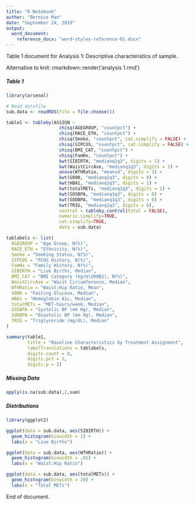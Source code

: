 ```yaml
---
title: "R Notebook"
author: "Bernice Man"
date: "September 24, 2019"
output: 
  word_document:
    reference_docx: "word-styles-reference-01.docx"
---
```


Table 1 document for Analysis 1: Descriptive characteristics of sample. 

Alternative to knit: rmarkdown::render('analysis 1.rmd')

##### Table 1

```r

library(arsenal)

# Read datafile
sub.data <- readRDS(file = file.choose())

table1 <- tableby(ASSIGN ~ 
                    chisq(AGEGROUP, "countpct") +
                    chisq(RACE_ETH, "countpct") +
                    chisq(Smoke, "countpct", cat.simplify = FALSE) +
                    chisq(SIPCOS, "countpct", cat.simplify = FALSE) +
                    chisq(BMI_CAT, "countpct") + 
                    chisq(FamHx, "countpct") +
                    kwt(SIBIRTH, "medianq1q3", digits = 1) + 
                    kwt(WaistCircAve, "medianq1q3", digits = 1) +
                    anova(WTHRatio, "meansd", digits = 3) +
                    kwt(G000, "medianq1q3", digits = 0) + 
                    kwt(HBA1, "medianq1q3", digits = 1) + 
                    kwt(totalMETs, "medianq1q3", digits = 1) +
                    kwt(SOSBPA, "medianq1q3", digits = 0) +
                    kwt(SODBPA, "medianq1q3", digits = 0) +
                    kwt(TRIG, "medianq1q3", digits = 0),
                    control = tableby.control(total = FALSE),
                    numeric.simplify=TRUE,
                    cat.simplify=TRUE,
                    data = sub.data)

tablabels <- list(
  AGEGROUP = "Age Group, N(%)",
  RACE_ETH = "Ethnicity, N(%)",
  Smoke = "Smoking Status, N(%)",
  SIPCOS = "PCOS History, N(%)",
  FamHx = "Family History, N(%)",
  SIBIRTH = "Live Births, Median",
  BMI_CAT = "BMI Category (kg/m\U00B2), N(%)",
  WaistCircAve = "Waist Circumference, Median",
  WTHRatio = "Waist:Hip Ratio, Mean",
  G000 = "Fasting Glucose, Median",
  HBA1 = "Hemoglobin A1c, Median",
  totalMETs = "MET-hours/week, Median",
  SOSBPA = "Systolic BP (mm Hg), Median",
  SODBPA = "Diastolic BP (mm Hg), Median",
  TRIG = "Triglyceride (mg/dL), Median"
)

summary(table1, 
        title = "Baseline Characteristics by Treatment Assignment",
        labelTranslations = tablabels,
        digits.count = 0,
        digits.pct = 1,
        digits.p = 2)
```

##### Missing Data

```r
apply(is.na(sub.data),2,sum)
```

##### Distributions

```r
library(ggplot2)

ggplot(data = sub.data, aes(SIBIRTH)) +
  geom_histogram(binwidth = 1) +
  labs(x = "Live Births")

ggplot(data = sub.data, aes(WTHRatio)) +
  geom_histogram(binwidth = .01) +
  labs(x = "Waist:Hip Ratio")

ggplot(data = sub.data, aes(totalMETs)) +
  geom_histogram(binwidth = 10) +
  labs(x = "Total METs")
```

End of document.
